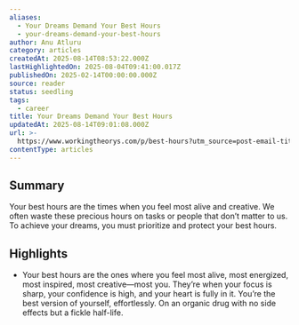 ```yaml
---
aliases:
  - Your Dreams Demand Your Best Hours
  - your-dreams-demand-your-best-hours
author: Anu Atluru
category: articles
createdAt: 2025-08-14T08:53:22.000Z
lastHighlightedOn: 2025-08-04T09:41:00.017Z
publishedOn: 2025-02-14T00:00:00.000Z
source: reader
status: seedling
tags:
  - career
title: Your Dreams Demand Your Best Hours
updatedAt: 2025-08-14T09:01:08.000Z
url: >-
  https://www.workingtheorys.com/p/best-hours?utm_source=post-email-title&publication_id=22717&post_id=156930899&utm_campaign=email-post-title&isFreemail=true&r=og9hp&triedRedirect=true&utm_medium=email
contentType: articles
---
```

## Summary

Your best hours are the times when you feel most alive and creative. We often waste these precious hours on tasks or people that don’t matter to us. To achieve your dreams, you must prioritize and protect your best hours.

## Highlights

- Your best hours are the ones where you feel most alive, most energized, most inspired, most creative—most you. They’re when your focus is sharp, your confidence is high, and your heart is fully in it. You’re the best version of yourself, effortlessly. On an organic drug with no side effects but a fickle half-life.
